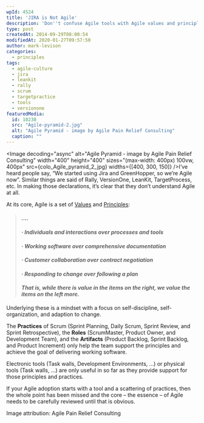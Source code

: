 ```yaml
---
wpId: 4524
title: 'JIRA is Not Agile'
description: 'Don''t confuse Agile tools with Agile values and principles. The tools only provide support for the Practices, Roles, and Artifacts of Scrum.'
type: post
createdAt: 2014-09-29T08:00:54
modifiedAt: 2020-01-27T09:57:50
author: mark-levison
categories:
  - principles
tags:
  - agile-culture
  - jira
  - leankit
  - rally
  - scrum
  - targetpractice
  - tools
  - versionone
featuredMedia:
  id: 10230
  src: "Agile-pyramid-2.jpg"
  alt: "Agile Pyramid - image by Agile Pain Relief Consulting"
  caption: ""
---
```





<Image decoding="async" alt="Agile Pyramid - image by Agile Pain Relief Consulting" width="400" height="400" sizes="(max-width: 400px) 100vw, 400px" src={colo_Agile_pyramid_2_jpg} widths={[400, 300, 150]} />I’ve heard people say, “We started using Jira and GreenHopper, so we’re Agile now”. Similar things are said of Rally, VersionOne, LeanKit, TargetProcess, etc. In making those declarations, it’s clear that they don’t understand Agile at all.

At its core, Agile is a set of [Values](https://agilemanifesto.org/) and [Principles](https://agilemanifesto.org/principles.html):

> #### _…._
> 
> #### _· **Individuals and interactions** over processes and tools_
> 
> #### _· **Working software** over comprehensive documentation_
> 
> #### _· **Customer collaboration** over contract negotiation_
> 
> #### _· **Responding to change** over following a plan_
> 
> #### _That is, while there is value in the items on the right, we value the items on the left more._

Underlying these is a mindset with a focus on self-discipline, self-organization, and adaption to change.

The **Practices** of Scrum (Sprint Planning, Daily Scrum, Sprint Review, and Sprint Retrospective), the **Roles** (ScrumMaster, Product Owner, and Development Team), and the **Artifacts** (Product Backlog, Sprint Backlog, and Product Increment) only help the team support the principles and achieve the goal of delivering working software.

Electronic tools (Task walls, Development Environments, …) or physical tools (Task walls, …) are only useful in so far as they provide support for those principles and practices.

If your Agile adoption starts with a tool and a scattering of practices, then the whole point has been missed and the core – the essence – of Agile needs to be carefully reviewed until that is obvious.

Image attribution: Agile Pain Relief Consulting